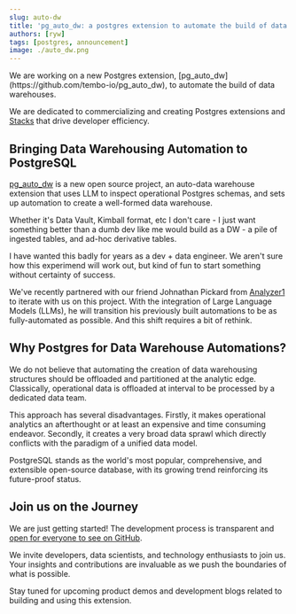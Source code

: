 ```yaml
---
slug: auto-dw
title: 'pg_auto_dw: a postgres extension to automate the build of data warehouses'
authors: [ryw]
tags: [postgres, announcement]
image: ./auto_dw.png
---
```


<Callout title='tl;dr' variant='tip'>
     We are working on a new Postgres extension, [pg_auto_dw](https://github.com/tembo-io/pg_auto_dw), to automate the build of data warehouses.
</Callout>

We are dedicated to commercializing and creating Postgres extensions and [Stacks](https://tembo.io/docs/product/stacks/intro-to-stacks) that drive developer efficiency. 

## Bringing Data Warehousing Automation to PostgreSQL

[pg_auto_dw](https://github.com/tembo-io/pg_auto_dw) is a new open source project, an auto-data warehouse extension that uses LLM to inspect operational Postgres schemas, and sets up automation to create a well-formed data warehouse. 

Whether it's Data Vault, Kimball format, etc I don't care - I just want something better than a dumb dev like me would build as a DW - a pile of ingested tables, and ad-hoc derivative tables. 

I have wanted this badly for years as a dev + data engineer. We aren't sure how this experimend will work out, but kind of fun to start something without certainty of success. 

We've recently partnered with our friend Johnathan Pickard from [Analyzer1](https://www.analyzer1.com/) to iterate with us on this project. With the integration of Large Language Models (LLMs), he will transition his previously built automations to be as fully-automated as possible. And this shift requires a bit of rethink. 

## Why Postgres for Data Warehouse Automations?  

We do not believe that automating the creation of data warehousing structures should be offloaded and partitioned at the analytic edge.  Classically, operational data is offloaded at interval to be processed by a dedicated data team. 

This approach has several disadvantages. Firstly, it makes operational analytics an afterthought or at least an expensive and time consuming endeavor.  Secondly, it creates a very broad data sprawl which directly conflicts with the paradigm of a unified data model.  

PostgreSQL stands as the world's most popular, comprehensive, and extensible open-source database, with its growing trend reinforcing its future-proof status.

## Join us on the Journey

We are just getting started! The development process is transparent and [open for everyone to see on GitHub](https://github.com/tembo-io/pg_auto_dw). 

We invite developers, data scientists, and technology enthusiasts to join us. Your insights and contributions are invaluable as we push the boundaries of what is possible.

Stay tuned for upcoming product demos and development blogs related to building and using this extension. 
